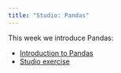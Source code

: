 ```yaml
---
title: "Studio: Pandas"
---
```

This week we introduce Pandas:

- [Introduction to Pandas](pandas.qmd)
- [Studio exercise](studio.qmd)
